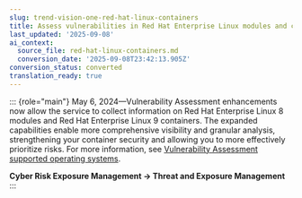 ```yaml
---
slug: trend-vision-one-red-hat-linux-containers
title: Assess vulnerabilities in Red Hat Enterprise Linux modules and containers
last_updated: '2025-09-08'
ai_context:
  source_file: red-hat-linux-containers.md
  conversion_date: '2025-09-08T23:42:13.905Z'
conversion_status: converted
translation_ready: true
---
```


::: {role="main"}
May 6, 2024—Vulnerability Assessment enhancements now allow the service to collect information on Red Hat Enterprise Linux 8 modules and Red Hat Enterprise Linux 9 containers. The expanded capabilities enable more comprehensive visibility and granular analysis, strengthening your container security and allowing you to more effectively prioritize risks. For more information, see [Vulnerability Assessment supported operating systems](vulnerability-assessment-os.mdx).

**Cyber Risk Exposure Management → Threat and Exposure Management**
:::

